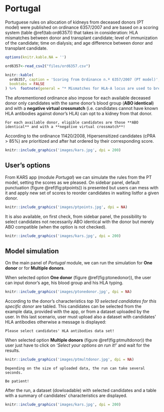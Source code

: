 # Portugal {#pt}

Portuguese rules on allocation of kidneys from deceased donors (PT model) were published on ordinance 6357/2007 and are based on a scoring system (table \@ref(tab:ord6357)) that takes in consideration: HLA mismatches between donor and transplant candidate; level of immunization of the candidate; time on dialysis; and age difference between donor and transplant candidate.

```r
options(knitr.kable.NA = '')

ord6357<-read_csv2("files/ord6357.csv")

knitr::kable(
  ord6357, caption = 'Scoring from Ordinance n.º 6357/2007 (PT model)',
  booktabs = FALSE
) %>%  footnote(general = "* Mismatches for HLA-A locus are used to break punctual ties")
```

The aforementioned ordinance also impose for each available deceased donor only candidates with the same donor's blood group (**ABO identical**) and with a **negative virtual crossmatch** (i.e. candidates cannot have known HLA antibodies against donor's HLA) can opt to a kidney from that donor.

```block
For each available donor, eligible candidates are those **ABO identical** and with a **negative virtual crossmatch**!
```


According to the ordinance 11420/2008, Hipersensitized candidates (cPRA > 85%) are prioritized and after hat ordered by their corresponding score.

```r
knitr::include_graphics('images/kars.jpg', dpi = 200)
```

## User's options {#ptoptions}

From KARS app (module *Portugal*) we can simulate the rules from the PT model, setting the scores as we pleased. On sidebar panel, default punctuation (figure \@ref(fig:ptpoints)) is presented but users can mess with it and apply new set of scores to reorder candidates in waiting listfor a given donor.

```r
knitr::include_graphics('images/ptpoints.jpg', dpi = NA)
```

It is also available, on first check, from sidebar panel, the possibility to select candidates not necessarily ABO identical with the donor but merely ABO compatible (when the option is not checked). 

```r
knitr::include_graphics('images/kars.jpg', dpi = 200)
```

## Model simulation {#ptsimulation}

On the main panel of *Portugal* module, we can run the simulation for **One donor** or for **Multiple donors**. 

When selected option **One donor** (figure \@ref(fig:ptonedonor)), the user can input donor's age, his blood group and his HLA typing.

```r
knitr::include_graphics('images/ptonedonor.jpg', dpi = NA)
```

According to the donor's characteristics *top 10 selected candidates for this specific donor* are tabled. This candidates can be selected from the example data, provided with the app, or from a dataset uploaded by the user. In this last scenario, user must upload also a dataset with candidates' HLA antibodies otherwise a message is displayed:

```block
Please select candidates' HLA antibodies data set!
```

When selected option **Multiple donors** (figure \@ref(fig:ptmultdonor)) the user just have to click on *'Select your options an run it!'* and wait for the results.

```r
knitr::include_graphics('images/ptmultdonor.jpg', dpi = NA)
```

```block
Depending on the size of uploaded data, the run can take several seconds.

Be patient! 
```

After the run, a dataset (dowloadable) with selected candidates and a table with a summary of candidates' characteristics are displayed.

```r
knitr::include_graphics('images/kars.jpg', dpi = 200)
```

